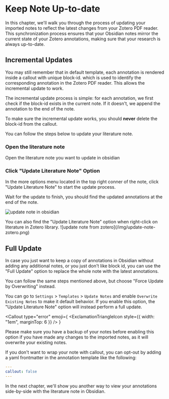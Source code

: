 
# Keep Note Up-to-date

In this chapter, we'll walk you through the process of updating your imported notes to reflect the latest changes from your Zotero PDF reader. This synchronization process ensures that your Obsidian notes mirror the current state of your Zotero annotations, making sure that your research is always up-to-date.

## Incremental Updates

You may still remember that in default template, each annotation is rendered inside a callout with unique block-id. which is used to identify the corresponding annotation in the Zotero PDF reader. This allows the incremental update to work.

The incremental update process is simple: for each annotation, we first check if the block-id exists in the current note. If it doesn't, we append the annotation to the end of the note.

To make sure the incremental update works, you should **never** delete the block-id from the callout.

You can follow the steps below to update your literature note.

<Steps>

### Open the literature note

Open the literature note you want to update in obsidian

### Click "Update Literature Note" Option

In the more options menu located in the top right conner of the note, click "Update Literature Note" to start the update process.

Wait for the update to finish, you should find the updated annotations at the end of the note.

![update note in obsidian](/img/update-note-obsidian.png)

</Steps>

<Callout>
  You can also find the "Update Literature Note" option when right-click on
  literature in Zotero library. ![update note from
  zotero](/img/update-note-zotero.png)
</Callout>

## Full Update

In case you just want to keep a copy of annotations in Obsidian without adding any additional notes, or you just don't like block id, you can use the "Full Update" option to replace the whole note with the latest annotations.

You can follow the same steps mentioned above, but choose "Force Update by Overwriting" instead.

You can go to `Settings` > `Templates` > `Update Notes` and enable `Overwrite Existing Notes` to make it default behavior. If you enable this option, the "Update Literature Note" option will instead perform a full update.


<Callout
  type="error"
  emoji={
    <ExclamationTriangleIcon style={{ width: "1em", marginTop: 6 }} />
  }
>
  Please make sure you have a backup of your notes before enabling this option
  if you have made any changes to the imported notes, as it will overwrite your
  existing notes.
</Callout>

<Callout>
If you don't want to wrap your note with callout, you can opt-out by adding a yaml frontmatter in the annotation template like the following:

```yaml copy filename="Annotation Template"
---
callout: false
---
```
</Callout>

In the next chapter, we'll show you another way to view your annotations side-by-side with the literature note in Obsidian. 
